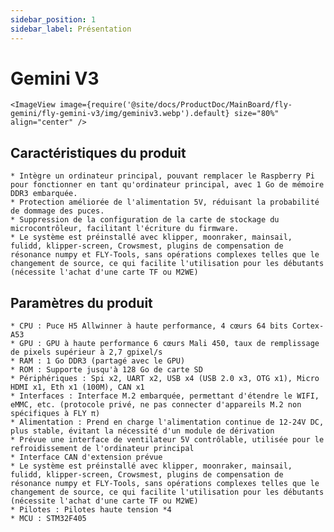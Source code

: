 ```yaml
---
sidebar_position: 1
sidebar_label: Présentation
---
```


# Gemini V3

    <ImageView image={require('@site/docs/ProductDoc/MainBoard/fly-gemini/fly-gemini-v3/img/geminiv3.webp').default} size="80%" align="center" />

## Caractéristiques du produit
    * Intègre un ordinateur principal, pouvant remplacer le Raspberry Pi pour fonctionner en tant qu'ordinateur principal, avec 1 Go de mémoire DDR3 embarquée.
    * Protection améliorée de l'alimentation 5V, réduisant la probabilité de dommage des puces.
    * Suppression de la configuration de la carte de stockage du microcontrôleur, facilitant l'écriture du firmware.
    * Le système est préinstallé avec klipper, moonraker, mainsail, fulidd, klipper-screen, Crowsmest, plugins de compensation de résonance numpy et FLY-Tools, sans opérations complexes telles que le changement de source, ce qui facilite l'utilisation pour les débutants (nécessite l'achat d'une carte TF ou M2WE)


## Paramètres du produit

    * CPU : Puce H5 Allwinner à haute performance, 4 cœurs 64 bits Cortex-A53
    * GPU : GPU à haute performance 6 cœurs Mali 450, taux de remplissage de pixels supérieur à 2,7 gpixel/s
    * RAM : 1 Go DDR3 (partagé avec le GPU)
    * ROM : Supporte jusqu'à 128 Go de carte SD
    * Périphériques : Spi x2, UART x2, USB x4 (USB 2.0 x3, OTG x1), Micro HDMI x1, Eth x1 (100M), CAN x1
    * Interfaces : Interface M.2 embarquée, permettant d'étendre le WIFI, eMMC, etc. (protocole privé, ne pas connecter d'appareils M.2 non spécifiques à FLY π)
    * Alimentation : Prend en charge l'alimentation continue de 12-24V DC, plus stable, évitant la nécessité d'un module de dérivation
    * Prévue une interface de ventilateur 5V contrôlable, utilisée pour le refroidissement de l'ordinateur principal
    * Interface CAN d'extension prévue
    * Le système est préinstallé avec klipper, moonraker, mainsail, fulidd, klipper-screen, Crowsmest, plugins de compensation de résonance numpy et FLY-Tools, sans opérations complexes telles que le changement de source, ce qui facilite l'utilisation pour les débutants (nécessite l'achat d'une carte TF ou M2WE)
    * Pilotes : Pilotes haute tension *4
    * MCU : STM32F405

